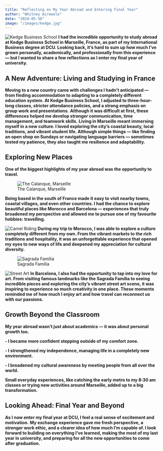 ```yaml
---
title: "Reflecting on My Year Abroad and Entering Final Year"
author: "Whitney Airewele"
date: "2024-05-30"
image: "/images/kedge.jpg"
---
```

![Kedge Business School](/images/kedge.jpg)
**I had the incredible opportunity to study abroad at Kedge Business School in Marseille, France, as part of my International Business degree at DCU. Looking back, it’s hard to sum up how much I’ve grown personally, academically, and professionally from this experience — but I wanted to share a few reflections as I enter my final year of university.**

## A New Adventure: Living and Studying in France
**Moving to a new country came with challenges I hadn't anticipated — from finding accommodation to adapting to a completely different education system. At Kedge Business School, I adjusted to three-hour-long classes, stricter attendance policies, and a strong emphasis on group work and presentations.**
**Although it was difficult at first, these differences helped me develop stronger communication, time management, and teamwork skills.**
**Living in Marseille meant immersing myself in a new culture. I loved exploring the city’s coastal beauty, local traditions, and vibrant student life. Although simple things — like finding an open shop on Sundays or navigating language barriers — sometimes tested my patience, they also taught me resilience and adaptability.**

## Exploring New Places


**One of the biggest highlights of my year abroad was the opportunity to travel.**

![The Calanque, Marseille](/images/calanque.jpg)

 **Being based in the south of France made it easy to visit nearby towns, coastal villages, and even other countries. I had the chance to explore beautiful places like Morocco and Barcelona — experiences that truly broadened my perspective and allowed me to pursue one of my favourite hobbies: travelling.**

 ![Camel Riding ](/images/morocco.jpg)
**During my trip to Morocco, I was able to explore a culture completely different from my own. From the vibrant markets to the rich traditions and hospitality, it was an unforgettable experience that opened my eyes to new ways of life and deepened my appreciation for cultural diversity.**

![Sagrada Família](/images/barcelona.jpg)

![Street Art](/images/art.jpg)
**In Barcelona, I also had the opportunity to tap into my love for art. From visiting famous landmarks like the Sagrada Família to seeing incredible pieces and exploring the city’s vibrant street art scene, it was inspiring to experience so much creativity in one place. These moments reminded me of how much I enjoy art and how travel can reconnect us with our passions.**

## Growth Beyond the Classroom
**My year abroad wasn’t just about academics — it was about personal growth too.**

**- I became more confident stepping outside of my comfort zone.**


**- I strengthened my independence, managing life in a completely new environment.**


**- I broadened my cultural awareness by meeting people from all over the world.**


**Small everyday experiences, like catching the early metro to my 8:30 am classes or trying new activities around Marseille, added up to a big transformation.**

## Looking Ahead: Final Year and Beyond

 **As I now enter my final year at DCU, I feel a real sense of excitement and motivation.**
 **My exchange experience gave me fresh perspective, a stronger work ethic, and a clearer idea of how much I’m capable of. I look forward to building on everything I’ve learned, making the most of my last year in university, and preparing for all the new opportunities to come after graduation.**